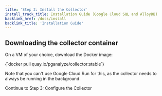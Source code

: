 ```yaml
---
title: 'Step 2: Install the Collector'
install_track_title: Installation Guide (Google Cloud SQL and AlloyDB)
backlink_href: /docs/install
backlink_title: 'Installation Guide'
---
```


## Downloading the collector container

On a VM of your choice, download the Docker image:

<CodeBlock language="bash">
{`docker pull quay.io/pganalyze/collector:stable`}
</CodeBlock>

Note that you can't use Google Cloud Run for this, as the collector needs to always be running in the background.

<Link className="btn btn-success" to="03_configure_the_collector_docker">
  Continue to Step 3: Configure the Collector
</Link>
